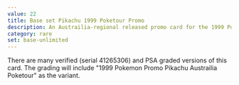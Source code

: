 ```yaml
---
value: 22
title: Base set Pikachu 1999 Poketour Promo
description: An Austrailia-regional released promo card for the 1999 Poketour.
category: rare
set: base-unlimited
---
```


There are many verified (serial 41265306) and PSA graded versions of this card.
The grading will include "1999 Pokemon Promo Pikachu Austrailia Poketour" as the variant.
